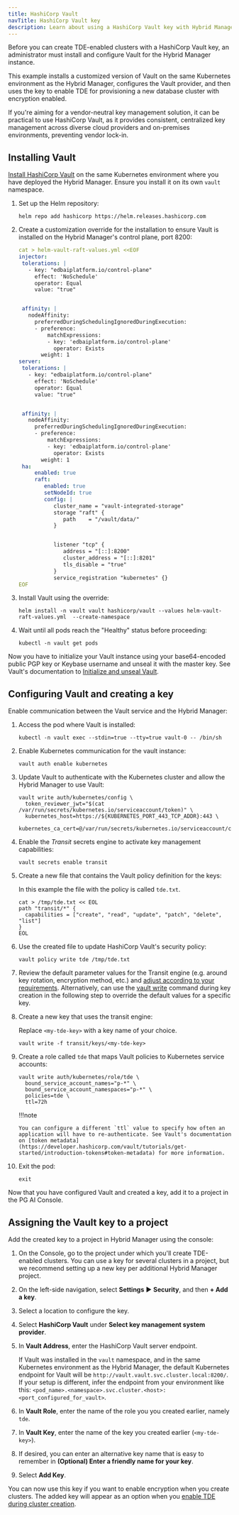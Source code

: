 ```yaml
---
title: HashiCorp Vault
navTitle: HashiCorp Vault key
description: Learn about using a HashiCorp Vault key with Hybrid Manager.
---
```


Before you can create TDE-enabled clusters with a HashiCorp Vault key, an administrator must install and configure Vault for the Hybrid Manager instance.

This example installs a customized version of Vault on the same Kubernetes environment as the Hybrid Manager, configures the Vault provider, and then uses the key to enable TDE for provisioning a new database cluster with encryption enabled.

If you're aiming for a vendor-neutral key management solution, it can be practical to use HashiCorp Vault, as it provides consistent, centralized key management across diverse cloud providers and on-premises environments, preventing vendor lock-in.

## Installing Vault

[Install HashiCorp Vault](https://developer.hashicorp.com/vault/tutorials/kubernetes/kubernetes-raft-deployment-guide) on the same Kubernetes environment where you have deployed the Hybrid Manager. Ensure you install it on its own `vault` namespace.

1.  Set up the Helm repository: 

    ```shell
    helm repo add hashicorp https://helm.releases.hashicorp.com
    ```

2.  Create a customization override for the installation to ensure Vault is installed on the Hybrid Manager's control plane, port 8200: 

    ```yaml
    cat > helm-vault-raft-values.yml <<EOF
    injector:
     tolerations: |
       - key: "edbaiplatform.io/control-plane"
         effect: 'NoSchedule'
         operator: Equal
         value: "true"


     affinity: |
       nodeAffinity:
         preferredDuringSchedulingIgnoredDuringExecution:
         - preference:
             matchExpressions:
             - key: 'edbaiplatform.io/control-plane'
               operator: Exists
           weight: 1
    server:
     tolerations: |
       - key: "edbaiplatform.io/control-plane"
         effect: 'NoSchedule'
         operator: Equal
         value: "true"


     affinity: |
       nodeAffinity:
         preferredDuringSchedulingIgnoredDuringExecution:
         - preference:
             matchExpressions:
             - key: 'edbaiplatform.io/control-plane'
               operator: Exists
           weight: 1
     ha:
         enabled: true
         raft:
            enabled: true
            setNodeId: true
            config: |
               cluster_name = "vault-integrated-storage"
               storage "raft" {
                  path    = "/vault/data/"
               }


               listener "tcp" {
                  address = "[::]:8200"
                  cluster_address = "[::]:8201"
                  tls_disable = "true"
               }
               service_registration "kubernetes" {}
    EOF
    ```

3.  Install Vault using the override: 

    ```shell
    helm install -n vault vault hashicorp/vault --values helm-vault-raft-values.yml  --create-namespace
    ```

4.  Wait until all pods reach the "Healthy" status before proceeding: 

    ```shell
    kubectl -n vault get pods
    ```

Now you have to initialize your Vault instance using your base64-encoded public PGP key or Keybase username and unseal it with the master key. See Vault's documentation to [Initialize and unseal Vault](https://developer.hashicorp.com/vault/tutorials/kubernetes/kubernetes-raft-deployment-guide#initialize-and-unseal-vault).

## Configuring Vault and creating a key

Enable communication between the Vault service and the Hybrid Manager: 

1.  Access the pod where Vault is installed: 

    ```shell
    kubectl -n vault exec --stdin=true --tty=true vault-0 -- /bin/sh
    ```

2.  Enable Kubernetes communication for the vault instance: 

    ```shell
    vault auth enable kubernetes
    ```

3.  Update Vault to authenticate with the Kubernetes cluster and allow the Hybrid Manager to use Vault: 

    ```shell
    vault write auth/kubernetes/config \
      token_reviewer_jwt="$(cat /var/run/secrets/kubernetes.io/serviceaccount/token)" \
      kubernetes_host=https://${KUBERNETES_PORT_443_TCP_ADDR}:443 \
      kubernetes_ca_cert=@/var/run/secrets/kubernetes.io/serviceaccount/ca.crt
    ```

4.  Enable the *Transit* secrets engine to activate key management capabilities:

    ```shell
    vault secrets enable transit
    ```

5.  Create a new file that contains the Vault policy definition for the keys: 

    In this example the file with the policy is called `tde.txt`.

    ```shell
    cat > /tmp/tde.txt << EOL
    path "transit/*" {
      capabilities = ["create", "read", "update", "patch", "delete", "list"]
    }
    EOL
    ```

6.  Use the created file to update HashiCorp Vault's security policy: 

    ```shell
    vault policy write tde /tmp/tde.txt
    ```

7.  Review the default parameter values for the Transit engine (e.g. around key rotation, encryption method, etc.) and [adjust according to your requirements](https://developer.hashicorp.com/vault/api-docs/secret/transit#parameters). Alternatively, can use the [vault write](https://developer.hashicorp.com/vault/docs/commands/write) command during key creation in the following step to override the default values for a specific key.

8.  Create a new key that uses the transit engine: 

    Replace `<my-tde-key>` with a key name of your choice.

    ```shell
    vault write -f transit/keys/<my-tde-key>
    ```

9.  Create a role called `tde` that maps Vault policies to Kubernetes service accounts: 

    ```shell
    vault write auth/kubernetes/role/tde \
      bound_service_account_names="p-*" \
      bound_service_account_namespaces="p-*" \
      policies=tde \
      ttl=72h
    ```

    !!!note

        You can configure a different `ttl` value to specify how often an application will have to re-authenticate. See Vault's documentation on [token metadata](https://developer.hashicorp.com/vault/tutorials/get-started/introduction-tokens#token-metadata) for more information.

10. Exit the pod: 

    ```shell
    exit 
    ```

Now that you have configured Vault and created a key, add it to a project in the PG AI Console.

## Assigning the Vault key to a project

Add the created key to a project in Hybrid Manager using the console:

1.  On the Console, go to the project under which you'll create TDE-enabled clusters. 
    You can use a key for several clusters in a project, but we recommend setting up a new key per additional Hybrid Manager project. 

2.  On the left-side navigation, select **Settings** ► **Security**, and then **+ Add a key**. 

3.  Select a location to configure the key.

4.  Select **HashiCorp Vault** under **Select key management system provider**.

5.  In **Vault Address**, enter the HashiCorp Vault server endpoint.

    If Vault was installed in the `vault` namespace, and in the same Kubernetes environment as the Hybrid Manager, the default Kubernetes endpoint for Vault will be `http://vault.vault.svc.cluster.local:8200/`. If your setup is different, infer the endpoint from your environment like this: `<pod_name>.<namespace>.svc.cluster.<host>:<port_configured_for_vault>`. 

6.  In **Vault Role**, enter the name of the role you you created earlier, namely `tde`. 

7.  In **Vault Key**, enter the name of the key you created earlier (`<my-tde-key>`).

8.  If desired, you can enter an alternative key name that is easy to remember in **(Optional) Enter a friendly name for your key**.

9.  Select **Add Key**.

You can now use this key if you want to enable encryption when you create clusters. The added key will appear as an option when you [enable TDE during cluster creation](/edb-postgres-ai/1.3/hybrid-manager/using_hybrid_manager/cluster_management/create-clusters/additional-settings/#security).
